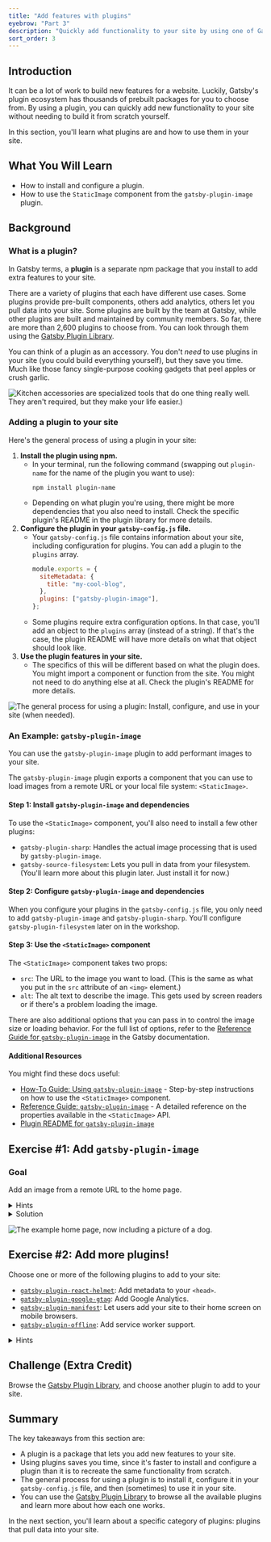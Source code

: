```yaml
---
title: "Add features with plugins"
eyebrow: "Part 3"
description: "Quickly add functionality to your site by using one of Gatsby's many plugins."
sort_order: 3
---
```



## Introduction

It can be a lot of work to build new features for a website. Luckily, Gatsby's plugin ecosystem has thousands of prebuilt packages for you to choose from. By using a plugin, you can quickly add new functionality to your site without needing to build it from scratch yourself.

In this section, you'll learn what plugins are and how to use them in your site.

## What You Will Learn

- How to install and configure a plugin.
- How to use the `StaticImage` component from the `gatsby-plugin-image` plugin.

## Background

### What is a plugin?

In Gatsby terms, a **plugin** is a separate npm package that you install to add extra features to your site.

There are a variety of plugins that each have different use cases. Some plugins provide pre-built components, others add analytics, others let you pull data into your site. Some plugins are built by the team at Gatsby, while other plugins are built and maintained by community members. So far, there are more than 2,600 plugins to choose from. You can look through them using the [Gatsby Plugin Library](https://www.gatsbyjs.com/plugins).

You can think of a plugin as an accessory. You don't _need_ to use plugins in your site (you could build everything yourself), but they save you time. Much like those fancy single-purpose cooking gadgets that peel apples or crush garlic.

![Kitchen accessories are specialized tools that do one thing really well. They aren't required, but they make your life easier.)](./cooking-accessories.png)

### Adding a plugin to your site

Here's the general process of using a plugin in your site:

1. **Install the plugin using npm.**
   - In your terminal, run the following command (swapping out `plugin-name` for the name of the plugin you want to use):
     ```
     npm install plugin-name
     ```
   - Depending on what plugin you're using, there might be more dependencies that you also need to install. Check the specific plugin's README in the plugin library for more details.
1. **Configure the plugin in your `gatsby-config.js` file.**
   - Your `gatsby-config.js` file contains information about your site, including configuration for plugins. You can add a plugin to the `plugins` array.
     ```javascript
     module.exports = {
       siteMetadata: {
         title: "my-cool-blog",
       },
       plugins: ["gatsby-plugin-image"],
     };
     ```
   - Some plugins require extra configuration options. In that case, you'll add an object to the `plugins` array (instead of a string). If that's the case, the plugin README will have more details on what that object should look like.
1. **Use the plugin features in your site.**
   - The specifics of this will be different based on what the plugin does. You might import a component or function from the site. You might not need to do anything else at all. Check the plugin's README for more details.

![The general process for using a plugin: Install, configure, and use in your site (when needed).](./plugin-process.png)

### An Example: `gatsby-plugin-image`

You can use the `gatsby-plugin-image` plugin to add performant images to your site.

The `gatsby-plugin-image` plugin exports a component that you can use to load images from a remote URL or your local file system: `<StaticImage>`.

#### Step 1: Install `gatsby-plugin-image` and dependencies

To use the `<StaticImage>` component, you'll also need to install a few other plugins:

- `gatsby-plugin-sharp`: Handles the actual image processing that is used by `gatsby-plugin-image`.
- `gatsby-source-filesystem`: Lets you pull in data from your filesystem. (You'll learn more about this plugin later. Just install it for now.)

#### Step 2: Configure `gatsby-plugin-image` and dependencies

When you configure your plugins in the `gatsby-config.js` file, you only need to add `gatsby-plugin-image` and `gatsby-plugin-sharp`. You'll configure `gatsby-plugin-filesystem` later on in the workshop.

#### Step 3: Use the `<StaticImage>` component

The `<StaticImage>` component takes two props:

- `src`: The URL to the image you want to load. (This is the same as what you put in the `src` attribute of an `<img>` element.)
- `alt`: The alt text to describe the image. This gets used by screen readers or if there's a problem loading the image.

There are also additional options that you can pass in to control the image size or loading behavior. For the full list of options, refer to the [Reference Guide for `gatsby-plugin-image`](https://www.gatsbyjs.com/docs/reference/built-in-components/gatsby-plugin-image/) in the Gatsby documentation.

#### Additional Resources

You might find these docs useful:

- [How-To Guide: Using `gatsby-plugin-image`](https://www.gatsbyjs.com/docs/how-to/images-and-media/using-gatsby-plugin-image/) - Step-by-step instructions on how to use the `<StaticImage>` component.
- [Reference Guide: `gatsby-plugin-image`](https://www.gatsbyjs.com/docs/reference/built-in-components/gatsby-plugin-image/) - A detailed reference on the properties available in the `<StaticImage>` API.
- [Plugin README for `gatsby-plugin-image`](https://www.gatsbyjs.com/plugins/gatsby-plugin-image/)

## Exercise #1: Add `gatsby-plugin-image`

### Goal

Add an image from a remote URL to the home page.

<details>
  <summary>Hints</summary>

1. Find an image online. Copy the link to that image.
1. Install `gatsby-plugin-image`, `gatsby-plugin-sharp`, and `gatsby-source-filesystem`.
1. Configure `gatsby-plugin-image` and `gatsby-plugin-sharp` in your `gatsby-config.js` file.
1. Use the `<StaticImage>` component from `gatsby-plugin-image` to add an image to the home page.

</details>

<details>
  <summary>Solution</summary>

You'll learn more if you work through the exercise on your own.

But if you get stuck, here's [one possible solution](https://github.com/meganesu/gatsby-intro-workshop-example-site/commit/43d66aec890f22019b10d63e7bb36e3a6a354d72).

</details>

![The example home page, now including a picture of a dog.](./exercise-1-goal.png)

## Exercise #2: Add more plugins!

Choose one or more of the following plugins to add to your site:

- [`gatsby-plugin-react-helmet`](https://gatsbyjs.com/plugins/gatsby-plugin-react-helmet): Add metadata to your `<head>`.
- [`gatsby-plugin-google-gtag`](https://gatsbyjs.com/plugins/gatsby-plugin-google-gtag/): Add Google Analytics.
- [`gatsby-plugin-manifest`](https://www.gatsbyjs.com/plugins/gatsby-plugin-manifest/): Let users add your site to their home screen on mobile browsers.
- [`gatsby-plugin-offline`](https://www.gatsbyjs.com/plugins/gatsby-plugin-offline/): Add service worker support.

<details>
  <summary>Hints</summary>

- Refer to the README for each plugin for more details on how to configure and use it.

</details>

## Challenge (Extra Credit)

Browse the [Gatsby Plugin Library](https://www.gatsbyjs.com/plugins), and choose another plugin to add to your site.

## Summary

The key takeaways from this section are:

- A plugin is a package that lets you add new features to your site.
- Using plugins saves you time, since it's faster to install and configure a plugin than it is to recreate the same functionality from scratch.
- The general process for using a plugin is to install it, configure it in your `gatsby-config.js` file, and then (sometimes) to use it in your site.
- You can use the [Gatsby Plugin Library](https://www.gatsbyjs.com/plugins) to browse all the available plugins and learn more about how each one works.

In the next section, you'll learn about a specific category of plugins: plugins that pull data into your site.

<PreviousNext
  prevTo="/part-2"
  prevText="Part 2"
  nextTo="/part-4"
  nextText="Part 4"
/>
